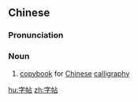 ==Chinese==
{{zh-forms}}

===Pronunciation===
{{zh-pron
|m=zì帖
|c=zi6 tip3
|mn=qz,xm:lī-thiap/zz:jī-thiap
|cat=n
}}

===Noun===
{{zh-noun}}

# [[copybook]] for [[Chinese]] [[calligraphy]]

[[hu:字帖]]
[[zh:字帖]]